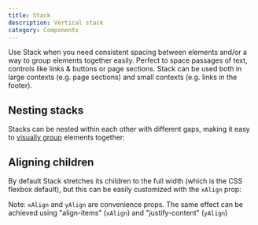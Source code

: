 ```yaml
---
title: Stack
description: Vertical stack
category: Components
---
```



Use Stack when you need consistent spacing between elements and/or a way to group elements together easily. Perfect to space passages of text, controls like links & buttons or page sections. Stack can be used both in large contexts (e.g. page sections) and small contexts (e.g. links in the footer).

## Nesting stacks

Stacks can be nested within each other with different gaps, making it easy to [visually group](https://lawsofux.com/law-of-proximity/) elements together:

<Stack gap={2.5}>
  <Stack>
    <Box />
    <Box />
  </Stack>
  <Stack>
    <Box />
    <Box />
  </Stack>
</Stack>

## Aligning children

By default Stack stretches its children to the full width (which is the CSS flexbox default), but this can be easily customized with the `xAlign` prop:

<Stack xAlign='start'>
  <Box style={{ width: 100 }} />
  <Box style={{ width: 170 }} />
  <Box style={{ width: 120 }} />
</Stack>

<Stack xAlign='center'>
  <Box style={{ width: 100 }} />
  <Box style={{ width: 170 }} />
  <Box style={{ width: 120 }} />
</Stack>

<Stack xAlign='end'>
  <Box style={{ width: 100 }} />
  <Box style={{ width: 170 }} />
  <Box style={{ width: 120 }} />
</Stack>

Note: `xAlign` and `yAlign` are convenience props. The same effect can be achieved using "align-items" (`xAlign`) and "justify-content" (`yAlign`)
